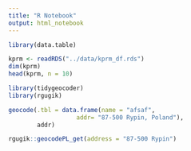 ```yaml
---
title: "R Notebook"
output: html_notebook
---
```


```r
library(data.table)
```

```r
kprm <- readRDS("../data/kprm_df.rds")
dim(kprm)
head(kprm, n = 10)
```


```r
library(tidygeocoder)
library(rgugik)
```

```r
geocode(.tbl = data.frame(name = "afsaf",
                   addr= "87-500 Rypin, Poland"),
        addr)
```

```r
rgugik::geocodePL_get(address = "87-500 Rypin")
```

